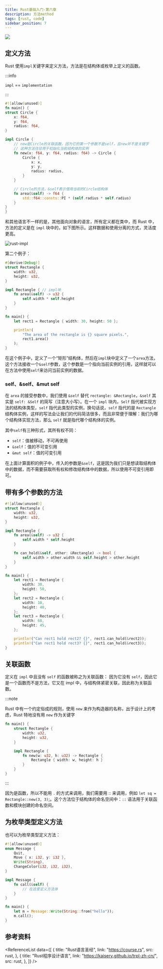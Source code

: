 ```yaml
---
title: Rust基础入门-第六章
description: 方法method
tags: [rust, code]
sidebar_position: 7
---
```



<img
  className="Badges"
  src="https://img.shields.io/badge/Author-WenjieWei-ff69b4?style=for-the-badge&logo=appveyor"
/>

## 定义方法

Rust 使用`impl`关键字来定义方法，方法是在结构体或枚举上定义的函数。

:::info

`impl` == `implementation`

:::

```rust
#![allow(unused)]
fn main() {
struct Circle {
    x: f64,
    y: f64,
    radius: f64,
}

impl Circle {
    // new是Circle的关联函数，因为它的第一个参数不是self，且new并不是关键字
    // 这种方法往往用于初始化当前结构体的实例
    fn new(x: f64, y: f64, radius: f64) -> Circle {
        Circle {
            x: x,
            y: y,
            radius: radius,
        }
    }

    // Circle的方法，&self表示借用当前的Circle结构体
    fn area(&self) -> f64 {
        std::f64::consts::PI * (self.radius * self.radius)
    }
}
}
```

和其他语言不一样的是，其他面向对象的语言，所有定义都在类中，而 Rust 中，方法的定义是在 `impl` 块中的，如下图所示。这样数据和使用分离的方式，灵活度更高。

![rust-impl](./assets/rust-impl.png)

第二个例子：

```rust
#[derive(Debug)]
struct Rectangle {
    width: u32,
    height: u32,
}

impl Rectangle { // impl块
    fn area(&self) -> u32 {
        self.width * self.height
    }
}

fn main() {
    let rect1 = Rectangle { width: 30, height: 50 };

    println!(
        "The area of the rectangle is {} square pixels.",
        rect1.area()
    );
}

```

在这个例子中，定义了一个“矩形”结构体，然后在`impl`块中定义了一个`area`方法，这个方法接收一个`&self`参数，这个参数是一个指向当前实例的引用，这样就可以在方法中使用`self`来访问当前实例的数据。

### self、&self、&mut self

在 `area` 的接受参数中，我们使用 `&self` 替代 `rectangle: &Rectangle`，`&self` 其实是 `self: &Self` 的简写（注意大小写）。在一个 `impl` 块内，`Self` 指代被实现方法的结构体类型，`self` 指代此类型的实例，换句话说，`self` 指代的是 `Rectangle` 结构体实例，这样的写法会让我们的代码简洁很多，而且非常便于理解：我们为哪个结构体实现方法，那么 `self` 就是指代哪个结构体的实例。

其中`self`有三种形式，其所有权不同：

- `self`：值被移动，不可再使用
- `&self`：值的不可变引用
- `&mut self`：值的可变引用

在上面计算面积的例子中，传入的参数是`&self`，这是因为我们只是想读取结构体中的数据，而不需要获取所有权和修改结构体中的数据，所以使用不可变引用即可。

## 带有多个参数的方法

```rust
#![allow(unused)]
struct Rectangle {
    width: u32,
    height: u32,
}

impl Rectangle {
    fn area(&self) -> u32 {
        self.width * self.height
    }

    fn can_hold(&self, other: &Rectangle) -> bool {
        self.width > other.width && self.height > other.height
    }
}

fn main() {
    let rect1 = Rectangle {
        width: 30,
        height: 50,
    };
    let rect2 = Rectangle {
        width: 10,
        height: 40,
    };
    let rect3 = Rectangle {
        width: 60,
        height: 45,
    };

    println!("Can rect1 hold rect2? {}", rect1.can_hold(&rect2));
    println!("Can rect1 hold rect3? {}", rect1.can_hold(&rect3));
}
```

## 关联函数

定义在 `impl` 中且没有 `self` 的函数被称之为关联函数： 因为它没有 `self`，因此它是一个函数而不是方法，它又在 impl 中，与结构体紧密关联，因此称为关联函数。

:::note

Rust 中有一个约定俗成的规则，使用 `new` 来作为构造器的名称，出于设计上的考虑，Rust 特地没有用 `new` 作为关键字

```rust
fn main() {
    struct Rectangle {
        width: u32,
        height: u32,
    }

    impl Rectangle {
        fn new(w: u32, h: u32) -> Rectangle {
            Rectangle { width: w, height: h }
        }
    }
}
```

:::

因为是函数，所以不能用 `.` 的方式来调用，我们需要用 :: 来调用，例如 `let sq = Rectangle::new(3, 3)`;。这个方法位于结构体的命名空间中：`::` 语法用于关联函数和模块创建的命名空间。

## 为枚举类型定义方法

也可以为枚举类型定义方法：

```rust
#![allow(unused)]
enum Message {
    Quit,
    Move { x: i32, y: i32 },
    Write(String),
    ChangeColor(i32, i32, i32),
}

impl Message {
    fn call(&self) {
        // 在这里定义方法体
    }
}

fn main() {
    let m = Message::Write(String::from("hello"));
    m.call();
}
```

## 参考资料

<ReferenceList
  data={[
    {
      title: "Rust语言圣经",
      link: "https://course.rs",
      src: rust,
    },
    {
      title: "Rust程序设计语言",
      link: "https://kaisery.github.io/trpl-zh-cn/",
      src: rust,
    },
  ]}
/>
